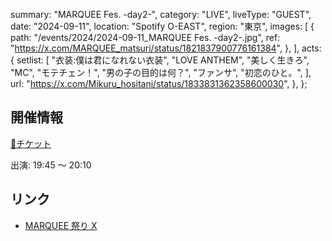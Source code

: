   summary: "MARQUEE Fes. -day2-",
  category: "LIVE",
  liveType: "GUEST",
  date: "2024-09-11",
  location: "Spotify O-EAST",
  region: "東京",
  images: [
    {
      path: "/events/2024/2024-09-11_MARQUEE Fes. -day2-.jpg",
      ref: "https://x.com/MARQUEE_matsuri/status/1821837900776161384",
    },
  ],
  acts: {
    setlist: [
      "衣装:僕は君になれない衣装",
      "LOVE ANTHEM",
      "美しく生きろ",
      "MC",
      "モテチェン！",
      "男の子の目的は何？",
      "ファンサ",
      "初恋のひと。",
    ],
    url: "https://x.com/Mikuru_hositani/status/1833831362358600030",
  },
};

## 開催情報

[🎫チケット](https://eplus.jp/marquee-matsuri)

出演: 19:45 〜 20:10

## リンク

- [MARQUEE 祭り X](https://x.com/MARQUEE_matsuri/status/1821837900776161384)
